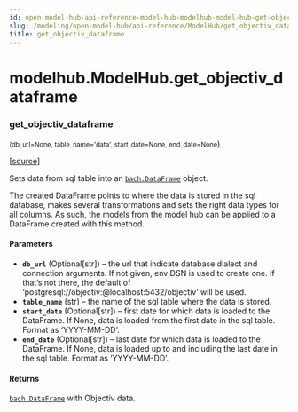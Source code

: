 ```yaml
---
id: open-model-hub-api-reference-model-hub-modelhub-model-hub-get-objectiv-dataframe
slug: /modeling/open-model-hub/api-reference/ModelHub/get_objectiv_dataframe/
title: get_objectiv_dataframe
---
```


# modelhub.ModelHub.get_objectiv_dataframe

<div className="method">

### <span className="name">get_objectiv_dataframe</span>

<small className="parameter-list">(<span className="parameter" id="db_url">db_url=None</span>, <span className="parameter" id="table_name">table_name='data'</span>, <span className="parameter" id="start_date">start_date=None</span>, <span className="parameter" id="end_date">end_date=None</span></small>)


&#8203;<span className="view-source">[[source]](https://github.com/objectiv/objectiv-analytics/blob/main/modelhub/modelhub/modelhub.py)</span>

<div className="content">

Sets data from sql table into an [`bach.DataFrame`](/modeling/bach/api-reference/DataFrame/bach.DataFrame.mdx) object.

The created DataFrame points to where the data is stored in the sql database, makes several
transformations and sets the right data types for all columns. As such, the models from the model hub
can be applied to a DataFrame created with this method.


#### Parameters

* **`db_url`** (Optional[str]) – the url that indicate database dialect and connection arguments. If not given, env DSN
is used to create one. If that’s not there, the default of
‘postgresql://objectiv:@localhost:5432/objectiv’ will be used.
* **`table_name`** (str) – the name of the sql table where the data is stored.
* **`start_date`** (Optional[str]) – first date for which data is loaded to the DataFrame. If None, data is loaded from
the first date in the sql table. Format as ‘YYYY-MM-DD’.
* **`end_date`** (Optional[str]) – last date for which data is loaded to the DataFrame. If None, data is loaded up to
and including the last date in the sql table. Format as ‘YYYY-MM-DD’.



#### Returns

[`bach.DataFrame`](/modeling/bach/api-reference/DataFrame/bach.DataFrame.mdx) with Objectiv data.



</div>


</div>
